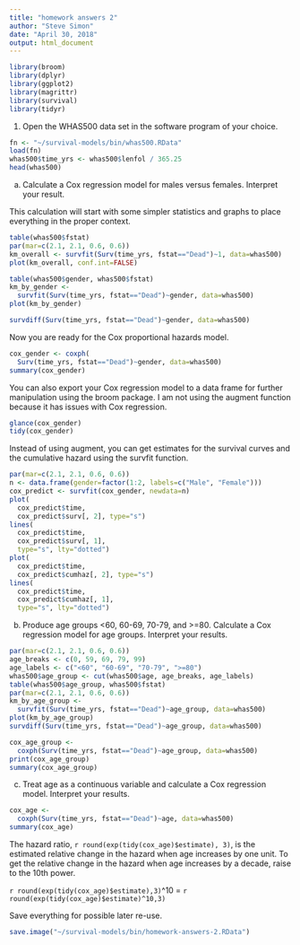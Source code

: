 ```yaml
---
title: "homework answers 2"
author: "Steve Simon"
date: "April 30, 2018"
output: html_document
---
```


```r
library(broom)
library(dplyr)
library(ggplot2)
library(magrittr)
library(survival)
library(tidyr)
```

1. Open the WHAS500 data set in the software program of 
your choice.

```r
fn <- "~/survival-models/bin/whas500.RData" 
load(fn)
whas500$time_yrs <- whas500$lenfol / 365.25
head(whas500)
```

a. Calculate a Cox regression model for males versus females.
Interpret your result.

This calculation will start with some simpler statistics and graphs to place everything in the proper context.

```r
table(whas500$fstat)
par(mar=c(2.1, 2.1, 0.6, 0.6))
km_overall <- survfit(Surv(time_yrs, fstat=="Dead")~1, data=whas500)
plot(km_overall, conf.int=FALSE)

table(whas500$gender, whas500$fstat)
km_by_gender <- 
  survfit(Surv(time_yrs, fstat=="Dead")~gender, data=whas500)
plot(km_by_gender)

survdiff(Surv(time_yrs, fstat=="Dead")~gender, data=whas500)
```

Now you are ready for the Cox proportional hazards model.

```r
cox_gender <- coxph(
  Surv(time_yrs, fstat=="Dead")~gender, data=whas500)
summary(cox_gender)
```

You can also export your Cox regression model to a data frame for further manipulation using the broom package. I am not using the augment function because it has issues with Cox regression.

```r
glance(cox_gender)
tidy(cox_gender)
```

Instead of using augment, you can get estimates for the survival curves and the cumulative hazard using the survfit function.

```r
par(mar=c(2.1, 2.1, 0.6, 0.6))
n <- data.frame(gender=factor(1:2, labels=c("Male", "Female")))
cox_predict <- survfit(cox_gender, newdata=n)
plot(
  cox_predict$time,
  cox_predict$surv[, 2], type="s")
lines(
  cox_predict$time, 
  cox_predict$surv[, 1], 
  type="s", lty="dotted")
plot(
  cox_predict$time,
  cox_predict$cumhaz[, 2], type="s")
lines(
  cox_predict$time, 
  cox_predict$cumhaz[, 1], 
  type="s", lty="dotted")
```

b. Produce age groups <60, 60-69, 70-79, and >=80. 
Calculate a Cox regression model for age groups. Interpret
your results.

```r
par(mar=c(2.1, 2.1, 0.6, 0.6))
age_breaks <- c(0, 59, 69, 79, 99)
age_labels <- c("<60", "60-69", "70-79", ">=80")
whas500$age_group <- cut(whas500$age, age_breaks, age_labels)
table(whas500$age_group, whas500$fstat)
par(mar=c(2.1, 2.1, 0.6, 0.6))
km_by_age_group <- 
  survfit(Surv(time_yrs, fstat=="Dead")~age_group, data=whas500)
plot(km_by_age_group)
survdiff(Surv(time_yrs, fstat=="Dead")~age_group, data=whas500)

cox_age_group <- 
  coxph(Surv(time_yrs, fstat=="Dead")~age_group, data=whas500)
print(cox_age_group)
summary(cox_age_group)
```

c. Treat age as a continuous variable and calculate a Cox
regression model. Interpret your results.

```r
cox_age <- 
  coxph(Surv(time_yrs, fstat=="Dead")~age, data=whas500)
summary(cox_age)
```

The hazard ratio, `r round(exp(tidy(cox_age)$estimate), 3)`, is the estimated relative change in the hazard when age increases by one unit. To get the relative change in the hazard when age increases by a decade, raise to the 10th power.

`r round(exp(tidy(cox_age)$estimate),3)`^10 = 
`r round(exp(tidy(cox_age)$estimate)^10,3)` 

Save everything for possible later re-use.

```r
save.image("~/survival-models/bin/homework-answers-2.RData")
```